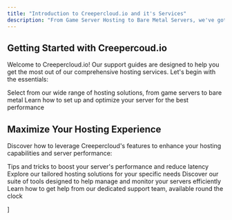 ```yaml
---
title: "Introduction to Creepercloud.io and it's Services"
description: "From Game Server Hosting to Bare Metal Servers, we've got you covered in all ways. With over 5 regions around the world, your hosting needs are our priority."
---
```


## Getting Started with Creepercoud.io

Welcome to Creepercloud.io! Our support guides are designed to help you get the most out of our comprehensive hosting services. Let's begin with the essentials:

<CardGroup cols={2}>
  <Card title="Choose Your Service" icon="server" href="/docs/service-selection">
    Select from our wide range of hosting solutions, from game servers to bare metal
  </Card>
  <Card title="Server Configuration" icon="cogs" href="/docs/server-setup">
    Learn how to set up and optimize your server for the best performance
  </Card>
</CardGroup>

## Maximize Your Hosting Experience

Discover how to leverage Creepercloud's features to enhance your hosting capabilities and server performance:

<CardGroup cols={2}>
  <Card title="Performance Optimization" icon="gauge-high" href="/docs/optimization">
    Tips and tricks to boost your server's performance and reduce latency
  </Card>
  <Card title="Custom Solutions" icon="puzzle-piece" href="/docs/custom-solutions">
    Explore our tailored hosting solutions for your specific needs
  </Card>
  <Card title="Management Tools" icon="tools" href="/docs/management-tools">
    Discover our suite of tools designed to help manage and monitor your servers efficiently
  </Card>
  <Card title="24/7 Support" icon="headset" href="https://discord.gg/CCHv3ZEZy4">
    Learn how to get help from our dedicated support team, available round the clock
  </Card>
</CardGroup>

]